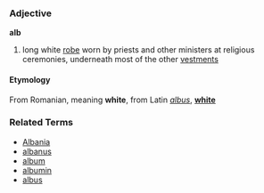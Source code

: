 ===Adjective===
'''alb'''

# long white [[robe]] worn by priests and other ministers at religious ceremonies, underneath most of the other [[vestments]]

====Etymology====
From Romanian, meaning '''white''', from Latin ''[[albus]]'', '''[[white]]'''

===Related Terms===
*[[Albania]]
*[[albanus]]
*[[album]]
*[[albumin]]
*[[albus]]